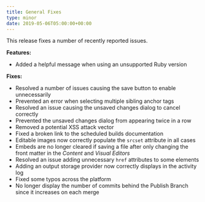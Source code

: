 ```yaml
---
title: General Fixes
type: minor
date: 2019-05-06T05:00:00+00:00
---
```


This release fixes a number of recently reported issues.

**Features:**

* Added a helpful message when using an unsupported Ruby version

**Fixes:**

* Resolved a number of issues causing the save button to enable unnecessarily
* Prevented an error when selecting multiple sibling anchor tags
* Resolved an issue causing the unsaved changes dialog to cancel correctly
* Prevented the unsaved changes dialog from appearing twice in a row
* Removed a potential XSS attack vector
* Fixed a broken link to the scheduled builds documentation
* Editable images now correctly populate the `srcset` attribute in all cases
* Embeds are no longer cleared if saving a file after only changing the front matter in the *Content* and *Visual Editors*
* Resolved an issue adding unnecessary `href` attributes to some elements
* Adding an output storage provider now correctly displays in the activity log
* Fixed some typos across the platform
* No longer display the number of commits behind the Publish Branch since it increases on each merge